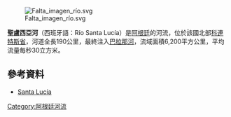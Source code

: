 [[Image:Falta_imagen_río.svg|right]]

'''聖盧西亞河'''（西班牙語：Río Santa Lucía）是[[阿根廷|阿根廷]]的河流，位於該國北部[[科連特斯省|科連特斯省]]，河道全長190公里，最終注入[[巴拉那河|巴拉那河]]，流域面積6,200平方公里，平均流量每秒30立方米。

==參考資料==
* [http://argentinaturismo.org/corrientes/santa-lucia/4/que-hacer-y-que-visitar-en-santa-lucia/ Santa Lucía]

{{Argentina-geo-stub}}
[[Category:阿根廷河流|Category:阿根廷河流]]